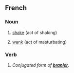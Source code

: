 ==French==

===Noun===
{{fr-noun|m}}

# [[shake]] (act of shaking)
# {{slang|lang=fr}} [[wank]] (act of masturbating)

===Verb===
{{infl|fr|verb form}}

# ''Conjugated form of '''[[branler]]'''.''